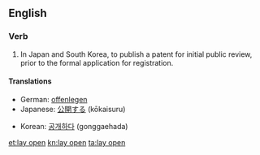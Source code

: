==English==

===Verb===
{{en-verb|head=[[lay]] [[open]]|lays open|laying open|laid open}}

# {{context|patents}} In Japan and South Korea, to publish a patent for initial public review, prior to the formal application for registration.

====Translations====
{{trans-top|East Asian patent publication}}
*German: [[offenlegen]]
*Japanese: [[公開する]] (kōkaisuru)
{{trans-mid}}
*Korean: [[공개하다]] (gonggaehada)
{{trans-bottom}}

[[et:lay open]]
[[kn:lay open]]
[[ta:lay open]]
